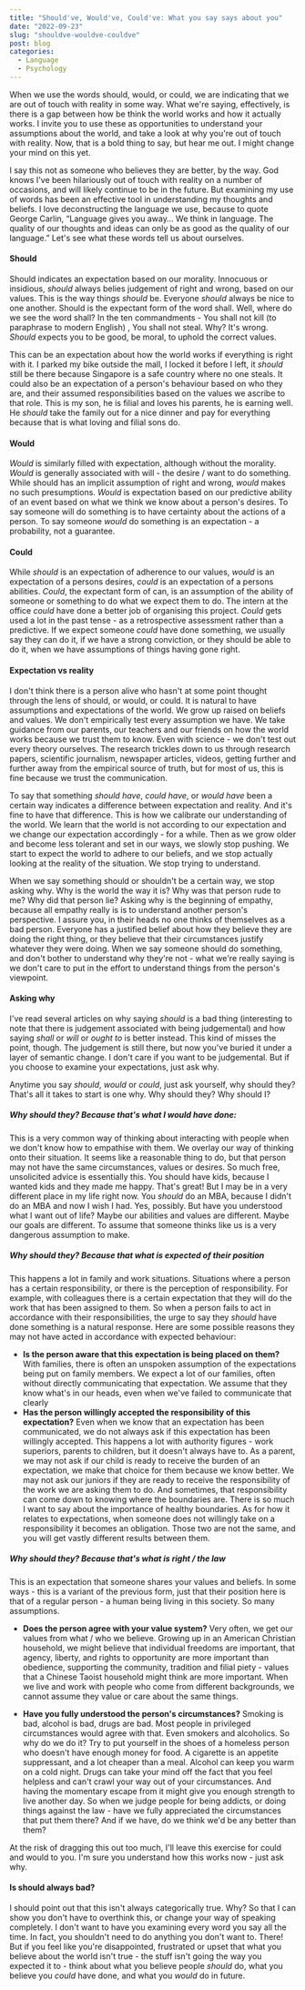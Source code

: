 ```yaml
---
title: "Should've, Would've, Could've: What you say says about you"
date: "2022-09-23"
slug: "shouldve-wouldve-couldve"
post: blog
categories:
  - Language
  - Psychology
---
```


When we use the words should, would, or could, we are indicating that we are out of touch with reality in some way. What we're saying, effectively, is there is a gap between how be think the world works and how it actually works. I invite you to use these as opportunities to understand your assumptions about the world, and take a look at why you're out of touch with reality. Now, that is a bold thing to say, but hear me out. I might change your mind on this yet.

I say this not as someone who believes they are better, by the way. God knows I've been hilariously out of touch with reality on a number of occasions, and will likely continue to be in the future. But examining my use of words has been an effective tool in understanding my thoughts and beliefs. I love deconstructing the language we use, because to quote George Carlin, “Language gives you away… We think in language. The quality of our thoughts and ideas can only be as good as the quality of our language.” Let's see what these words tell us about ourselves.

#### Should

Should indicates an expectation based on our morality. Innocuous or insidious, _should_ always belies judgement of right and wrong, based on our values. This is the way things _should_ be. Everyone _should_ always be nice to one another. Should is the expectant form of the word shall. Well, where do we see the word shall? In the ten commandments - You shall not kill (to paraphrase to modern English) , You shall not steal. Why? It's wrong. _Should_ expects you to be good, be moral, to uphold the correct values.

This can be an expectation about how the world works if everything is right with it. I parked my bike outside the mall, I locked it before I left, it _should_ still be there because Singapore is a safe country where no one steals. It could also be an expectation of a person's behaviour based on who they are, and their assumed responsibilities based on the values we ascribe to that role. This is my son, he is filial and loves his parents, he is earning well. He _should_ take the family out for a nice dinner and pay for everything because that is what loving and filial sons do.

#### Would

_Would_ is similarly filled with expectation, although without the morality. _Would_ is generally associated with will - the desire / want to do something. While should has an implicit assumption of right and wrong, _would_ makes no such presumptions. _Would_ is expectation based on our predictive ability of an event based on what we think we know about a person's desires. To say someone will do something is to have certainty about the actions of a person. To say someone _would_ do something is an expectation - a probability, not a guarantee.

#### Could

While _should_ is an expectation of adherence to our values, _would_ is an expectation of a persons desires, _could_ is an expectation of a persons abilities. _Could_, the expectant form of can, is an assumption of the ability of someone or something to do what we expect them to do. The intern at the office _could_ have done a better job of organising this project. _Could_ gets used a lot in the past tense - as a retrospective assessment rather than a predictive. If we expect someone _could_ have done something, we usually say they can do it, if we have a strong conviction, or they should be able to do it, when we have assumptions of things having gone right.

#### Expectation vs reality

I don't think there is a person alive who hasn't at some point thought through the lens of should, or would, or could. It is natural to have assumptions and expectations of the world. We grow up raised on beliefs and values. We don't empirically test every assumption we have. We take guidance from our parents, our teachers and our friends on how the world works because we trust them to know. Even with science - we don't test out every theory ourselves. The research trickles down to us through research papers, scientific journalism, newspaper articles, videos, getting further and further away from the empirical source of truth, but for most of us, this is fine because we trust the communication.

To say that something _should have_, _could have_, or _would have_ been a certain way indicates a difference between expectation and reality. And it's fine to have that difference. This is how we calibrate our understanding of the world. We learn that the world is not according to our expectation and we change our expectation accordingly - for a while. Then as we grow older and become less tolerant and set in our ways, we slowly stop pushing. We start to expect the world to adhere to our beliefs, and we stop actually looking at the reality of the situation. We stop trying to understand.

When we say something should or shouldn't be a certain way, we stop asking why. Why is the world the way it is? Why was that person rude to me? Why did that person lie? Asking why is the beginning of empathy, because all empathy really is is to understand another person's perspective. I assure you, in their heads no one thinks of themselves as a bad person. Everyone has a justified belief about how they believe they are doing the right thing, or they believe that their circumstances justify whatever they were doing. When we say someone should do something, and don't bother to understand why they're not - what we're really saying is we don't care to put in the effort to understand things from the person's viewpoint.

#### Asking why

I've read several articles on why saying _should_ is a bad thing (interesting to note that there is judgement associated with being judgemental) and how saying _shall_ or _will_ or _ought to_ is better instead. This kind of misses the point, though. The judgement is still there, but now you've buried it under a layer of semantic change. I don't care if you want to be judgemental. But if you choose to examine your expectations, just ask why.

Anytime you say _should_, _would_ or _could_, just ask yourself, why should they? That's all it takes to start is one why. Why should they? Why should I?

##### Why should they? Because that's what I would have done:

This is a very common way of thinking about interacting with people when we don't know how to empathise with them. We overlay our way of thinking onto their situation. It seems like a reasonable thing to do, but that person may not have the same circumstances, values or desires. So much free, unsolicited advice is essentially this. You should have kids, because I wanted kids and they made me happy. That's great! But I may be in a very different place in my life right now. You _should_ do an MBA, because I didn't do an MBA and now I wish I had. Yes, possibly. But have you understood what I want out of life? Maybe our abilities and values are different. Maybe our goals are different. To assume that someone thinks like us is a very dangerous assumption to make.

##### Why should they? Because that what is expected of their position

This happens a lot in family and work situations. Situations where a person has a certain responsibility, or there is the perception of responsibility. For example, with colleagues there is a certain expectation that they will do the work that has been assigned to them. So when a person fails to act in accordance with their responsibilities, the urge to say they _should_ have done something is a natural response. Here are some possible reasons they may not have acted in accordance with expected behaviour:

- **Is the person aware that this expectation is being placed on them?** With families, there is often an unspoken assumption of the expectations being put on family members. We expect a lot of our families, often without directly communicating that expectation. We assume that they know what's in our heads, even when we've failed to communicate that clearly
- **Has the person willingly accepted the responsibility of this expectation?** Even when we know that an expectation has been communicated, we do not always ask if this expectation has been willingly accepted. This happens a lot with authority figures - work superiors, parents to children, but it doesn't always have to. As a parent, we may not ask if our child is ready to receive the burden of an expectation, we make that choice for them because we know better. We may not ask our juniors if they are ready to receive the responsibility of the work we are asking them to do. And sometimes, that responsibility can come down to knowing where the boundaries are. There is so much I want to say about the importance of healthy boundaries. As for how it relates to expectations, when someone does not willingly take on a responsibility it becomes an obligation. Those two are not the same, and you will get vastly different results between them.

##### Why should they? Because that's what is right / the law

This is an expectation that someone shares your values and beliefs. In some ways - this is a variant of the previous form, just that their position here is that of a regular person - a human being living in this society. So many assumptions.

- **Does the person agree with your value system?** Very often, we get our values from what / who we believe. Growing up in an American Christian household, we might believe that individual freedoms are important, that agency, liberty, and rights to opportunity are more important than obedience, supporting the community, tradition and filial piety - values that a Chinese Taoist household might think are more important. When we live and work with people who come from different backgrounds, we cannot assume they value or care about the same things.

- **Have you fully understood the person's circumstances?** Smoking is bad, alcohol is bad, drugs are bad. Most people in privileged circumstances would agree with that. Even smokers and alcoholics. So why do we do it? Try to put yourself in the shoes of a homeless person who doesn't have enough money for food. A cigarette is an appetite suppressant, and a lot cheaper than a meal. Alcohol can keep you warm on a cold night. Drugs can take your mind off the fact that you feel helpless and can't crawl your way out of your circumstances. And having the momentary escape from it might give you enough strength to live another day. So when we judge people for being addicts, or doing things against the law - have we fully appreciated the circumstances that put them there? And if we have, do we think we'd be any better than them?

At the risk of dragging this out too much, I'll leave this exercise for could and would to you. I'm sure you understand how this works now - just ask why.

#### Is should always bad?

I should point out that this isn't always categorically true. Why? So that I can show you don't have to overthink this, or change your way of speaking completely. I don't want to have you examining every word you say all the time. In fact, you shouldn't need to do anything you don't want to. There! But if you feel like you're disappointed, frustrated or upset that what you believe about the world isn't true - the stuff isn't going the way you expected it to - think about what you believe people _should_ do, what you believe you _could_ have done, and what you _would_ do in future.
